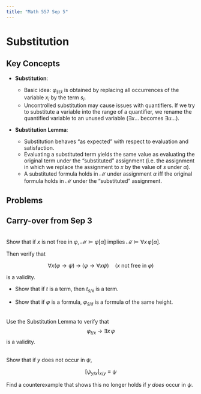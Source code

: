 ```yaml
---
title: "Math 557 Sep 5"
---
```


# Substitution

## Key Concepts

- **Substitution**: 

  - Basic idea: $\varphi_{\bar{s}/\bar{x}}$ is obtained by replacing all occurrences of the variable $x_i$ by the term $s_i$.
  - Uncontrolled substitution may cause issues with quantifiers. If we try to substitute a variable into the range of a quantifier, we rename the quantified variable to an unused variable ($\exists x \dots$ becomes $\exists u \dots$).


- **Substitution Lemma**: 

    - Substitution behaves "as expected" with respect to evaluation and satisfaction.
    - Evaluating a substituted term yields the same value as evaluating the original term under the "substituted" assignment (i.e. the assignment in which we replace the assignment to $x$ by the value of $s$ under $\alpha$).
    - A substituted formula holds in $\mathcal{M}$ under assignment $\alpha$ iff the original formula holds in $\mathcal{M}$ under the "substituted" assignment.




## Problems


::: {#exr-}
## Carry-over from Sep 3
\
Show that if $x$ is not free in $\varphi$, $\mathcal{M} \models \varphi[\alpha]$ implies $\mathcal{M} \models \forall x \, \varphi [\alpha]$.

Then verify that

$$\forall x ( \varphi \to \psi) \; \to \; (\varphi \to \forall x \psi) \quad (\text{$x$ not free in $\varphi$})$$

is a validity.
:::


::: {#exr-}

- Show that if $t$ is a term, then $t_{\bar{s}/\bar{x}}$ is a term.

- Show that if $\varphi$ is a formula, $\varphi_{\bar{s}/\bar{x}}$ is a formula of the same height.
:::


:::{#exr-}
\
Use the Substitution Lemma to verify that $$\varphi_{t/x} \: \to \: \exists x \, \varphi$$ is a validity.
:::



:::{#exr-}
\
Show that if $y$ does not occur in $\psi$,

$$
[\psi_{y/x}]_{x/y} \equiv \psi
$$

Find a counterexample that shows this no longer holds if $y$ *does* occur in $\psi$.
:::
